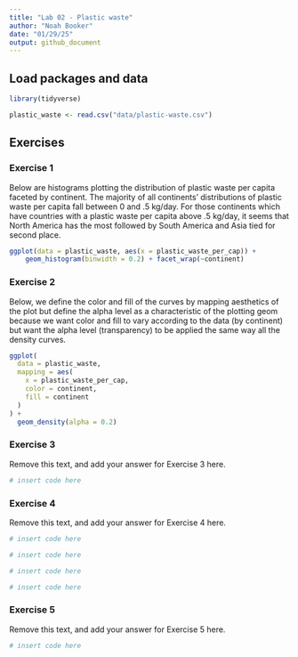 ```yaml
---
title: "Lab 02 - Plastic waste"
author: "Noah Booker"
date: "01/29/25"
output: github_document
---
```


## Load packages and data

```r
library(tidyverse)
```

```r
plastic_waste <- read.csv("data/plastic-waste.csv")
```

## Exercises

### Exercise 1

Below are histograms plotting the distribution of plastic waste per capita faceted by continent.
The majority of all continents' distributions of plastic waste per capita fall between 0 and .5 kg/day. For those continents which have countries with a plastic waste per capita above .5 kg/day, it seems that North America has the most followed by South America and Asia tied for second place.

```r
ggplot(data = plastic_waste, aes(x = plastic_waste_per_cap)) +
    geom_histogram(binwidth = 0.2) + facet_wrap(~continent)
```

### Exercise 2

Below, we define the color and fill of the curves by mapping aesthetics of the plot but define the alpha level as a characteristic of the plotting geom because we want color and fill to vary according to the data (by continent) but want the alpha level (transparency) to be applied the same way all the density curves.
```r
ggplot(
  data = plastic_waste,
  mapping = aes(
    x = plastic_waste_per_cap,
    color = continent,
    fill = continent
  )
) +
  geom_density(alpha = 0.2)
```

### Exercise 3

Remove this text, and add your answer for Exercise 3 here.

```r
# insert code here
```

### Exercise 4

Remove this text, and add your answer for Exercise 4 here.

```r
# insert code here
```

```r
# insert code here
```

```r
# insert code here
```

```r
# insert code here
```

### Exercise 5

Remove this text, and add your answer for Exercise 5 here.

```r
# insert code here
```


